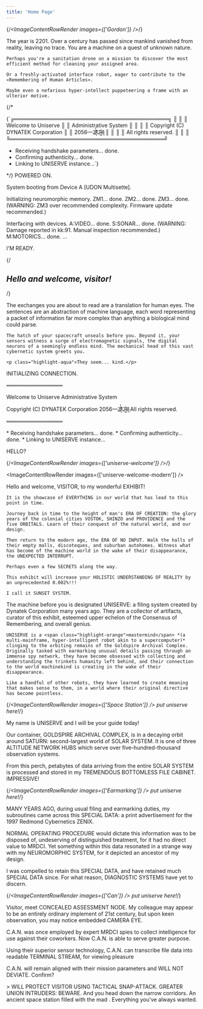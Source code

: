 ```yaml
---
title: 'Home Page'
---
```


{/*<ImageContentRowRender 
  images={['Gordon']}
/>*/}

<TextContentRow>
    <p class="highlight-orange">The year is 2201. Over a century has passed since mankind vanished from reality, leaving no trace. You are a machine on a quest of unknown nature.</p>

    Perhaps you're a sanitation drone on a mission to discover the most efficient method for cleaning your assigned area.

    Or a freshly-activated interface robot, eager to contribute to the «Remembering of Human Articles».

    Maybe even a nefarious hyper-intellect puppeteering a frame with an ulterior motive.
</TextContentRow>

{/*<QuoteContentRow author={AuthorTerminal} client:only >
<p className="perfect">
{`╔═════════════════════════════════════════╗
║                                         ║
║           Welcome to Uniserve           ║
║          Administrative System          ║
║                                         ║
║    Copyright (C) DYNATEK Corporation    ║
║                2056—2̸̾̓1̷͕͑2̵͖͒8̴͈̔                ║
║                                         ║
║           All rights reserved.          ║
║                                         ║
╚═════════════════════════════════════════╝

* Receiving handshake parameters... done.
* Confirming authenticity... done.
* Linking to UNISERVE instance...`}
</p>
</QuoteContentRow>*/}

<QuoteContentRow author={AuthorTerminal} client:only >
POWERED ON.

System booting from Device A [UDON Multisette].

Initializing neuromorphic memory.
ZM1... done.
ZM2... done.
ZM3... done.
(WARNING: ZM3 over recommended complexity. Firmware update recommended.)

Interfacing with devices.
A:VIDEO... done.
S:SONAR... done.
(WARNING: Damage reported in kk:91. Manual inspection recommended.)
M:MOTORICS... done.
...

I'M READY.
</QuoteContentRow>

{/*<HeadingContentRow classes="" verticalSpacing={50}>
    <h2 className="highlight-orange">Hello and welcome, visitor!</h2>
</HeadingContentRow>*/}

<TextContentRow>
    The exchanges you are about to read are a translation for human eyes. The sentences are an abstraction of machine language, each word representing a packet of information far more complex than anything a biological mind could parse.

    The hatch of your spacecraft unseals before you. Beyond it, your sensors witness a surge of electromagnetic signals, the digital neurons of a seemingly endless mind. The mechanical head of this vast cybernetic system greets you.

    <p class="highlight-aqua">They seem... kind.</p>
</TextContentRow>

<QuoteContentRow author={AuthorTerminal} client:only >
INITIALIZING CONNECTION.

═══════════════

Welcome to Uniserve Administrative System

Copyright \(C\) DYNATEK Corporation 2056—2̸̾̓1̷͕͑2̵͖͒8̴͈̔ 
All rights reserved.

═══════════════

\* Receiving handshake parameters... done.
\* Confirming authenticity... done.
\* Linking to UNISERVE instance...

HELLO?
</QuoteContentRow>

{/*<ImageContentRowRender 
  images={['uniserve-welcome']}
/>*/}

<ImageContentRowRender 
  images={['uniserve-welcome-modern']}
/>

<QuoteContentRow author={AuthorUniserve} client:only >
    Hello and welcome, VISITOR, to my wonderful EXHIBIT!

    It is the showcase of EVERYTHING in our world that has lead to this point in time.
    
    Journey back in time to the height of man's ERA OF CREATION: the glory years of the colonial cities VOSTOK, SHINZO and PROVIDENCE and the five ORBITALS. Learn of their conquest of the natural world, and our design.

    Then return to the modern age, the ERA OF NO INPUT. Walk the halls of their empty malls, discoteques, and suburban autohomes. Witness what has become of the machine world in the wake of their disappearance, the UNEXPECTED INTERRUPT.

    Perhaps even a few SECRETS along the way.

    This exhibit will increase your HOLISTIC UNDERSTANDING OF REALITY by an unprecedented 0.002%!!!

    I call it SUNSET SYSTEM.
</QuoteContentRow>

<TextContentRow>
    The machine before you is designated UNISERVE: a filing system created by Dynatek Corporation many years ago. They are a collector of artifacts, curator of this exhibit, esteemed upper echelon of the Consensus of Remembering, and overall genius.

    UNISERVE is a <span class="highlight-orange">mastermind</span> *(a multi-mainframe, hyper-intelligent robot akin to a supercomputer)* clinging to the orbiting remains of the Goldspire Archival Complex. Originally tasked with earmarking unusual details passing through an immense spy network, they have become obsessed with collecting and understanding the trinkets humanity left behind, and their connection to the world machinekind is creating in the wake of their disappearance.

    Like a handful of other robots, they have learned to create meaning that makes sense to them, in a world where their original directive has become pointless.
</TextContentRow>

{/*<ImageContentRowRender 
  images={['Space Station']}
/> put uniserve here!*/}

<QuoteContentRow author={AuthorUniserve} client:only >
    My name is UNISERVE and I will be your guide today!

Our container, GOLDSPIRE ARCHIVAL COMPLEX, is in a decaying orbit around SATURN: second-largest world of SOLAR SYSTEM. It is one of three ALTITUDE NETWORK HUBS which serve over five-hundred-thousand observation systems.

From this perch, petabytes of data arriving from the entire SOLAR SYSTEM is processed and stored in my TREMENDOUS BOTTOMLESS FILE CABINET. IMPRESSIVE!
</QuoteContentRow>

{/*<ImageContentRowRender 
  images={['Earmarking']}
/> put uniserve here!*/}

<QuoteContentRow author={AuthorUniserve} client:only >
    MANY YEARS AGO, during usual filing and earmarking duties, my subroutines came across this SPECIAL DATA: a print advertisement for the 1997 Redmond Cybernetics ZENIX.

NORMAL OPERATING PROCEDURE would dictate this information was to be disposed of, undeserving of distinguished treatment, for it had no direct value to MRDCI. Yet something within this data resonated in a strange way with my NEUROMORPHIC SYSTEM, for it depicted an ancestor of my design.

I was compelled to retain this SPECIAL DATA, and have retained much SPECIAL DATA since. For what reason, DIAGNOSTIC SYSTEMS have yet to discern.
</QuoteContentRow>

{/*<ImageContentRowRender 
  images={['Can']}
/> put uniserve here!*/}

<QuoteContentRow author={AuthorUniserve} client:only >
    Visitor, meet CONCEALED ASSESSMENT NODE. My colleague may appear to be an entirely ordinary implement of 21st century, but upon keen observation, you may notice embedded CAMERA EYE. 

C.A.N. was once employed by expert MRDCI spies to collect intelligence for use against their coworkers. Now C.A.N. is able to serve greater purpose. 

Using their superior sensor technology, C.A.N. can transcribe file data into readable TERMINAL STREAM, for viewing pleasure

C.A.N. will remain aligned with their mission parameters and WILL NOT DEVIATE. Confirm?
</QuoteContentRow>

<QuoteContentRow author={AuthorCAN} client:only >
    > WILL PROTECT VISITOR USING TACTICAL SNAP-ATTACK. GREATER UNION INTRUDERS: BEWARE.
</QuoteContentRow>


<TextContentRow>
    And you head down the narrow corridors. An ancient space station filled with the mad . Everything you've always wanted.


</TextContentRow>